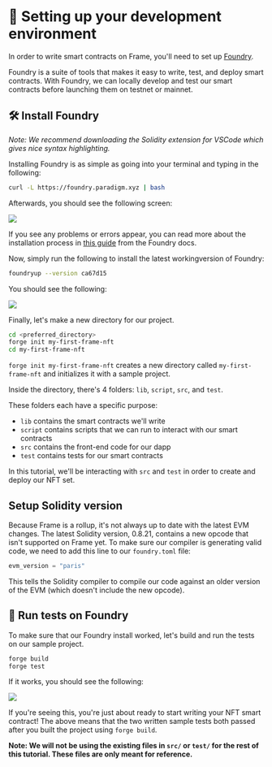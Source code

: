 # 👷 Setting up your development environment

In order to write smart contracts on Frame, you'll need to set up [Foundry](https://github.com/foundry-rs/foundry).

Foundry is a suite of tools that makes it easy to write, test, and deploy smart contracts. With Foundry, we can locally develop and test our smart contracts before launching them on testnet or mainnet.

## 🛠 Install Foundry

_Note: We recommend downloading the Solidity extension for VSCode which gives nice syntax highlighting._

Installing Foundry is as simple as going into your terminal and typing in the following:

```bash copy
curl -L https://foundry.paradigm.xyz | bash
```

Afterwards, you should see the following screen:

<div style={{ display: "flex", justifyContent: "center", marginTop: 20 }}>
  <img style={{ maxWidth: "100%" }} src="https://i.imgur.com/suK56XZ.png" />
</div>

If you see any problems or errors appear, you can read more about the installation
process in [this guide](https://book.getfoundry.sh/getting-started/installation)
from the Foundry docs.

Now, simply run the following to install the latest workingversion of Foundry:

```bash copy
foundryup --version ca67d15
```

You should see the following:

<div style={{ display: "flex", justifyContent: "center", marginTop: 20 }}>
  <img style={{ maxWidth: "100%" }} src="https://i.imgur.com/5DhLGaR.png" />
</div>

Finally, let's make a new directory for our project.

```bash copy
cd <preferred_directory>
forge init my-first-frame-nft
cd my-first-frame-nft
```

`forge init my-first-frame-nft` creates a new directory called `my-first-frame-nft` and initializes it with a sample project.

Inside the directory, there's 4 folders: `lib`, `script`, `src`, and `test`.

These folders each have a specific purpose:

- `lib` contains the smart contracts we'll write
- `script` contains scripts that we can run to interact with our smart contracts
- `src` contains the front-end code for our dapp
- `test` contains tests for our smart contracts

In this tutorial, we'll be interacting with `src` and `test` in order to create and deploy our NFT set.

## Setup Solidity version

Because Frame is a rollup, it's not always up to date with the latest EVM changes.
The latest Solidity version, 0.8.21, contains a new opcode that isn't supported on Frame yet.
To make sure our compiler is generating valid code, we need to add this line to our `foundry.toml` file:
```py copy
evm_version = "paris"
```
This tells the Solidity compiler to compile our code against an older version of the EVM (which doesn't include the new opcode).

## 🔨 Run tests on Foundry

To make sure that our Foundry install worked, let's build and run the tests on our sample project.

```bash  copy
forge build
forge test
```

If it works, you should see the following:

<div style={{ display: "flex", justifyContent: "center", marginTop: 20 }}>
  <img style={{ maxWidth: "100%" }} src="https://i.imgur.com/NdH25Kk.png" />
</div>

If you're seeing this, you're just about ready to start writing your NFT smart contract!
The above means that the two written sample tests both passed after you built the project using `forge build`.

**Note: We will not be using the existing files in `src/` or `test/` for the rest of this tutorial. These files are only meant for reference.**
